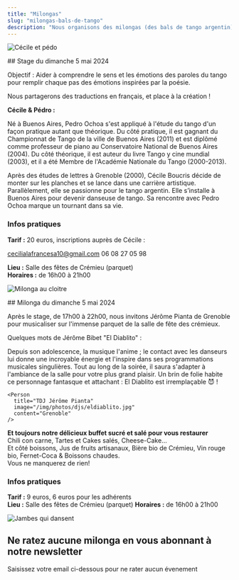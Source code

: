 ```yaml
---
title: "Milongas"
slug: "milongas-bals-de-tango"
description: "Nous organisons des milongas (des bals de tango argentin) dans les alentours de Crémieu. Avec de la bonne musique, une ambiance décontractée et de quoi grignoter pour danser !"
---
```



<Container>

<TextWithImage order="imageText">

<Image
  slot="content2"
  src="/img/photos/stages/cecilepedro.webp"
  width={800}
  height={500}
  format="webp"
  alt="Cécile et pédo"
/>

<section slot='content1'>
## Stage du dimanche 5 mai 2024

Objectif : Aider à comprendre le sens et les émotions des paroles du tango pour remplir chaque pas des émotions inspirées par la poésie.

Nous partagerons des traductions en français, et place à la création !

**Cécile & Pédro :**

Né à Buenos Aires, Pedro Ochoa s'est appliqué à l'étude du tango d'un façon pratique autant que théorique. Du côté pratique, il est gagnant du Championnat de Tango de la ville de Buenos Aires (2011) et est diplômé comme professeur de piano au Conservatoire National de Buenos Aires (2004). Du côté théorique, il est auteur du livre Tango y cine mundial (2003), et il a été Membre de l'Académie Nationale du Tango (2000-2013).

Après des études de lettres à Grenoble (2000), Cécile Boucris décide de monter sur les planches et se lance dans une carrière artistique. Parallèlement, elle se passionne pour le tango argentin. Elle s’installe à Buenos Aires pour devenir danseuse de tango. Sa rencontre avec Pedro Ochoa marque un tournant dans sa vie.

### Infos pratiques

**Tarif :** 20 euros, inscriptions auprès de Cécile :

<a href="mailto:cecilialafrancesa10@gmail.com">cecilialafrancesa10@gmail.com</a>
06 08 27 05 98

**Lieu :** Salle des fêtes de Crémieu (parquet)  
**Horaires :** de 16h00 à 21h00

</section>
</TextWithImage>

<TextWithImage order="imageText">

<Image
  slot="content1"
  src="/img/photos/milongas/milongacloitre.png"
  width={800}
  height={500}
  format="webp"
  alt="Milonga au cloitre"
/>

<section slot='content2'>
## Milonga du dimanche 5 mai 2024

Après le stage, de 17h00 à 22h00, nous invitons Jérôme Pianta de Grenoble pour musicaliser sur l'immense parquet de la salle de fête des crémieux.

Quelques mots de Jérôme Bibet "El Diablito" :

Depuis son adolescence, la musique l'anime ; le contact avec les danseurs lui donne une incroyable énergie et l'inspire dans ses programmations musicales singulières. Tout au long de la soirée, il saura s'adapter à l'ambiance de la salle pour votre plus grand plaisir.
Un brin de folie habite ce personnage fantasque et attachant : El Diablito est irremplaçable 😈 !

    <Person
      title="TDJ Jérôme Pianta"
      image="/img/photos/djs/eldiablito.jpg"
      content="Grenoble"
    />

**Et toujours notre délicieux buffet sucré et salé pour vous restaurer**  
Chili con carne, Tartes et Cakes salés, Cheese-Cake...  
Et côté boissons, Jus de fruits artisanaux, Bière bio de Crémieu, Vin rouge bio, Fernet-Coca & Boissons chaudes.  
Vous ne manquerez de rien!

### Infos pratiques

**Tarif :** 9 euros, 6 euros pour les adhérents  
**Lieu :** Salle des fêtes de Crémieu (parquet)
**Horaires :** de 16h00 à 21h00

</section>
</TextWithImage>

<TextWithImage order="imageText">

<Image
  slot="content2"
  src="/img/photos/newsletter.jpg"
  width={800}
  height={500}
  format="webp"
  alt="Jambes qui dansent"
/>

<section slot='content1'>
<h2>Ne ratez aucune milonga en vous abonnant à notre newsletter</h2>

<p>Saisissez votre email ci-dessous pour ne rater aucun évenement</p>
<div class="ml-embedded form-container text-dark" data-form="eVDGbP" />

</section>
</TextWithImage>

</Container>
